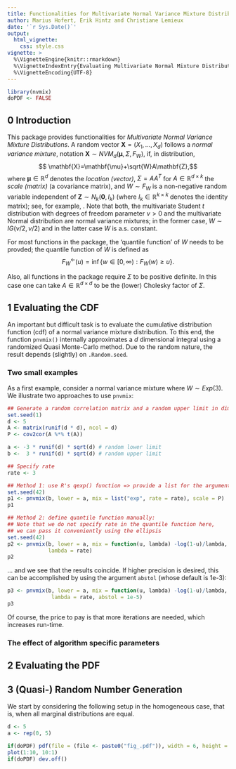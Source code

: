 ```yaml
---
title: Functionalities for Multivariate Normal Variance Mixture Distributions
author: Marius Hofert, Erik Hintz and Christiane Lemieux
date: '`r Sys.Date()`'
output:
  html_vignette:
    css: style.css
vignette: >
  %\VignetteEngine{knitr::rmarkdown}
  %\VignetteIndexEntry{Evaluating Multivariate Normal Mixture Distribution Functions}
  %\VignetteEncoding{UTF-8}
---
```

```r
library(nvmix)
doPDF <- FALSE
```



## 0 Introduction

This package provides functionalities for *Multivariate Normal Variance Mixture Distributions*. A random vector $\mathbf{X}=(X_1,\dots,X_d)$ follows a *normal variance
  mixture*, notation $\mathbf{X}\sim NVM_d(\mathbf{\mu},\Sigma,F_W)$, if, in
distribution,
$$  \mathbf{X}=\mathbf{\mu}+\sqrt{W}A\mathbf{Z},$$
where $\mathbf{\mu}\in\mathbb{R}^d$ denotes the *location (vector)*, $\Sigma=AA^T$ for
$A\in\mathbb{R}^{d\times k}$ the *scale (matrix)* (a covariance matrix), and
$W\sim F_W$ is a non-negative random variable independent of
$\mathbf{Z}\sim N_k(\mathbf{0},I_k)$ (where $I_k\in\mathbb{R}^{k\times k}$ denotes the identity
matrix); see, for example, \cite[Section~6.2]{mcneilfreyembrechts2015}.
Note that both, the multivariate Student $t$ distribution with degrees of freedom parameter $\nu>0$ and the multivariate Normal distribution are normal variance mixtures; in the former case, $W\sim IG(\nu/2, \nu/2)$ and in the latter case $W$ is a.s. constant. 


For most functions in the package, the 'quantile function' of $W$ needs to be provded; the quantile function
of $W$ is defined as
$$ F_W^\leftarrow(u)=\inf\{w\in[0,\infty):F_W(w)\ge u\}. $$

Also, all functions in the package require $\Sigma$ to be positive definite. In this case one can take $A\in\mathbb{R}^{d\times d}$ to be the (lower) Cholesky factor of $\Sigma$. 


## 1 Evaluating the CDF

An important but difficult task is to evaluate the cumulative distribution function (cdf) of a normal variance mixture distribution. To this end, the function `pnvmix()` internally approximates a $d$ dimensional integral using a randomized Quasi Monte-Carlo method. Due to the random nature, the result depends (slightly) on `.Random.seed`.

### Two small examples 
As a first example, consider a normal variance mixture where $W \sim Exp(3)$. We illustrate two approaches to use `pnvmix`:
```r
## Generate a random correlation matrix and a random upper limit in dimension d=5:
set.seed(1)
d <- 5
A <- matrix(runif(d * d), ncol = d)
P <- cov2cor(A %*% t(A))

a <- -3 * runif(d) * sqrt(d) # random lower limit
b <-  3 * runif(d) * sqrt(d) # random upper limit

## Specify rate
rate <- 3

## Method 1: use R's qexp() function => provide a list for the argument 'mix':
set.seed(42)
p1 <- pnvmix(b, lower = a, mix = list("exp", rate = rate), scale = P)
p1

```
```r
## Method 2: define quantile function manually:
## Note that we do not specify rate in the quantile function here, 
## we can pass it conveniently using the ellipsis
set.seed(42)
p2 <- pnvmix(b, lower = a, mix = function(u, lambda) -log(1-u)/lambda, scale = P, 
             lambda = rate)
p2
```

... and we see that the results coincide. If higher precision is desired, this can be accomplished
by using the argument `abstol` (whose default is 1e-3):
```r
p3 <- pnvmix(b, lower = a, mix = function(u, lambda) -log(1-u)/lambda, scale = P, 
              lambda = rate, abstol = 1e-5)
p3
```

Of course, the price to pay is that more iterations are needed, which increases run-time. 


### The effect of algorithm specific parameters

## 2 Evaluating the PDF

## 3 (Quasi-) Random Number Generation

We start by considering the following setup in the homogeneous case, that is, when
all marginal distributions are equal.
```r
d <- 5
a <- rep(0, 5)
```

```r
if(doPDF) pdf(file = (file <- paste0("fig_.pdf")), width = 6, height = 6)
plot(1:10, 10:1)
if(doPDF) dev.off()
```



